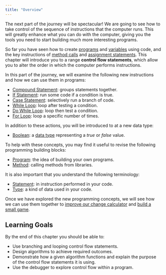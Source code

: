 ```yaml
---
title: "Overview"
---
```


<div class="not-content">
  <YouTube id="KkNHpscURzI" params="fs=1&modestbranding=1&rel=0&autoplay=1"/>
</div>

The next part of the journey will be spectacular! We are going to see how to take control of the sequence of instructions that the computer runs. This will greatly enhance what you can do with the computer, giving you the tools you need to start building much more interesting programs.

So far you have seen how to create [programs](../1-sequence-and-data/1-concepts/00-program) and [variables](../1-sequence-and-data/1-concepts/07-variable) using code, and the key instructions of [method calls](../1-sequence-and-data/1-concepts/03-method-call) and [assignment statements](../1-sequence-and-data/1-concepts/08-assignment-statement). This chapter will introduce you to a range **control flow statements**, which allow you to alter the order in which the computer performs instructions.

In this part of the journey, we will examine the following new instructions and how we can use them in programs:

- [Compound Statement](../1-concepts/02-0-compound-statement): groups statements together.
- [If Statement](../1-concepts/03-1-if): run some code if a condition is true.
- [Case Statement](../1-concepts/03-2-case): selectively run a branch of code.
- [While Loop](../1-concepts/04-1-while-loop): loop after testing a condition.
- [Do While Loop](../1-concepts/04-2-do-while): loop then test a condition.
- [For Loop](../1-concepts/04-3-for-loop): loop a specific number of times.

In addition to these actions, you will be introduced to at a new data type:

- [Boolean](../1-concepts/01-0-boolean-data): a [data type](../1-sequence-and-data/1-concepts/06-type) representing a *true* or *false* value.

To help with these concepts, you may find it useful to revise the following programming building blocks:

- [Program](../1-sequence-and-data/1-concepts/00-program): the idea of building your own programs.
- [Method](../1-sequence-and-data/1-concepts/02-method): calling methods from libraries.

It is also important that you understand the following terminology:

- [Statement](../2-communicating-syntax/1-concepts/02-statement): in instruction performed in your code.
- [Type](../1-sequence-and-data/1-concepts/06-type): a kind of data used in your code.

Once we have explored the new programming concepts, we will see how we can use them together to [improve our change calculator](../2-put-together/01-0-change-calculator/) and [build a small game](../2-put-together/02-00-fly-catch).

## Learning Goals

By the end of this chapter you should be able to:

- Use branching and looping control flow statements.
- Design algorithms to achieve required outcomes.
- Demonstrate how a given algorithm functions and explain the purpose of the control flow statements it is using.
- Use the debugger to explore control flow within a program.

